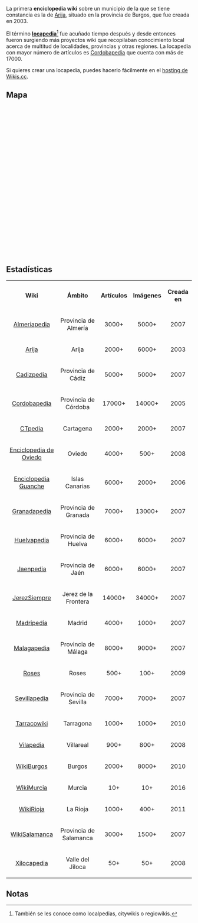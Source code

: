 {{headerleaflet|1=Portada}}

La primera '''enciclopedia wiki''' sobre un municipio de la que se tiene constancia es la de [http://www.arija.org/es/index.php?title=Portada Arija], situado en la provincia de Burgos, que fue creada en 2003.

El término '''[http://www.aromeo.net/?p=746 locapedia]'''<ref>También se les conoce como localpedias, citywikis o regiowikis.</ref> fue acuñado tiempo después y desde entonces fueron surgiendo más proyectos wiki que recopilaban conocimiento local acerca de multitud de localidades, provincias y otras regiones. La locapedia con mayor número de artículos es <a href="https://cordobapedia.wikanda.es">Cordobapedia</a> que cuenta con más de 17000.

Si quieres crear una locapedia, puedes hacerlo fácilmente en el <a href="https://wikis.cc">hosting de Wikis.cc</a>.

== Mapa ==

<div id="map" style="width: 100%; height: 400px;"></div>

<script>
    // http://leafletjs.com/examples/custom-icons.html
    
    var wikis = [
        ["Almeriapedia", 36.841093, -2.471810, "https://almeriapedia.wikanda.es", "almeriapedia-logo.png"], 
        ["Arija", 42.985593, -3.959270, "http://www.arija.org", "arija-logo.png"], 
        ["Cadizpedia", 36.526195, -6.288580, "https://cadizpedia.wikanda.es", "cadizpedia-logo.png"], 
        ["Cordobapedia", 37.878912, -4.779711, "https://cordobapedia.wikanda.es", "cordobapedia-logo.png"], 
        ["CTpedia", 37.625306, -0.996939, "http://www.ctpedia.es", "ctpedia-logo.png"], 
        ["Enciclopedia de Oviedo", 43.361862, -5.849755, "http://el.tesorodeoviedo.es", "oviedo-logo.jpg"], 
        ["Enciclopedia Guanche", 28.270707, -16.639319, "http://www.guanches.org/enciclopedia/", "guanches-logo.png"], 
        ["Granadapedia", 37.176061, -3.588268, "https://granadapedia.wikanda.es", "granadapedia-logo.png"], 
        ["Huelvapedia", 37.237506, -6.979196, "https://huelvapedia.wikanda.es", "huelvapedia-logo.png"], 
        ["Jaenpedia", 37.779784, -3.784721, "https://jaenpedia.wikanda.es", "jaenpedia-logo.png"], 
        ["JerezSiempre", 36.680909, -6.139711, "http://www.jerezsiempre.com", "jerezsiempre-logo.png"], 
        ["Madripedia", 40.416950, -3.703481, "https://madripedia.wikis.cc", "madripedia-logo.png"], 
        ["Malagapedia", 36.719882, -4.419761, "https://malagapedia.wikanda.es", "malagapedia-logo.png"], 
        ["Rosespedia", 42.261610, 3.175204, "http://www.rosespedia.cat", "rosespedia-logo.png"], 
        ["Sevillapedia", 37.382890, -5.989876, "https://sevillapedia.wikanda.es", "sevillapedia-logo.png"], 
        ["Tarracowiki", 41.118859, 1.244362, "http://www.tarracowiki.cat", "tarracowiki-logo.png"], 
        ["Vilapedia", 39.939647, -0.100679, "https://vilapedia.wikis.cc", "vilapedia-logo.jpg"], 
        ["WikiBurgos", 42.340700, -3.704016, "http://www.wikiburgos.es", "wikiburgos-logo.png"], 
        ["WikiMurcia", 37.983984, -1.128697, "http://wikimurcia.com", "wikimurcia-logo.png"], 
        ["WikiRioja", 42.332363, -2.520562, "http://wikirioja.com", "wikirioja-logo.png"], 
        ["WikiSalamanca", 40.965066, -5.663855, "https://wikisalamanca.wikis.cc", "wikisalamanca-logo.png"], 
        ["Xilocapedia", 40.934438, -1.309081, "http://xiloca.org/xilocapedia/", "xilocapedia-logo.png"], 

];
    
    var map = L.map('map').setView([40.416957, -3.703478], 5);
    mapLink = 
        '<a href="https://openstreetmap.org">OpenStreetMap</a>';
    L.tileLayer(
        'https://{s}.tile.openstreetmap.org/{z}/{x}/{y}.png', {
        attribution: '&copy; ' + mapLink + ' Contributors',
        maxZoom: 12,
        }).addTo(map);

    for (var i = 0; i < wikis.length; i++) {
        marker = new L.marker([wikis[i][1],wikis[i][2]])
            .bindPopup('<b><a href="' + wikis[i][3] + '">' + wikis[i][0] + '</a></b><br/><a href="' + wikis[i][3] + '"><img src="images/' + wikis[i][4] + '" width="200px" /></a>')
            .addTo(map);
        if ( wikis[i][0] === "Cadizpedia" ) { marker.openPopup(); }
    }
    
</script>

== Estadísticas ==

<center>
<table class="wikitable sortable" style="width: 100%;text-align: center;">
<tr>
    <th class="sorttable_alpha">Wiki</th>
    <th class="sorttable_alpha">Ámbito</th>
    <th class="sorttable_numeric">Artículos</th>
    <th class="sorttable_numeric">Imágenes</th>
    <th class="sorttable_numeric">Creada en</th>
</tr>
<tr>
    <td><a href="https://almeriapedia.wikanda.es">Almeriapedia</a></td>
    <td>Provincia de Almería</td>
    <td>3000+</td>
    <td>5000+</td>
    <td>2007</td>
</tr>
<tr>
    <td><a href="http://www.arija.org">Arija</a></td>
    <td>Arija</td>
    <td>2000+</td>
    <td>6000+</td>
    <td>2003</td>
</tr>
<tr>
    <td><a href="https://cadizpedia.wikanda.es">Cadizpedia</a></td>
    <td>Provincia de Cádiz</td>
    <td>5000+</td>
    <td>5000+</td>
    <td>2007</td>
</tr>
<tr>
    <td><a href="https://cordobapedia.wikanda.es">Cordobapedia</a></td>
    <td>Provincia de Córdoba</td>
    <td>17000+</td>
    <td>14000+</td>
    <td>2005</td>
</tr>
<tr>
    <td><a href="http://www.ctpedia.es">CTpedia</a></td>
    <td>Cartagena</td>
    <td>2000+</td>
    <td>2000+</td>
    <td>2007</td>
</tr>
<tr>
    <td><a href="http://el.tesorodeoviedo.es">Enciclopedia de Oviedo</a></td>
    <td>Oviedo</td>
    <td>4000+</td>
    <td>500+</td>
    <td>2008</td>
</tr>
<tr>
    <td><a href="http://www.guanches.org/enciclopedia/">Enciclopedia Guanche</a></td>
    <td>Islas Canarias</td>
    <td>6000+</td>
    <td>2000+</td>
    <td>2006</td>
</tr>
<tr>
    <td><a href="https://granadapedia.wikanda.es">Granadapedia</a></td>
    <td>Provincia de Granada</td>
    <td>7000+</td>
    <td>13000+</td>
    <td>2007</td>
</tr>
<tr>
    <td><a href="https://huelvapedia.wikanda.es">Huelvapedia</a></td>
    <td>Provincia de Huelva</td>
    <td>6000+</td>
    <td>6000+</td>
    <td>2007</td>
</tr>
<tr>
    <td><a href="https://jaenpedia.wikanda.es">Jaenpedia</a></td>
    <td>Provincia de Jaén</td>
    <td>6000+</td>
    <td>6000+</td>
    <td>2007</td>
</tr>
<tr>
    <td><a href="http://www.jerezsiempre.com">JerezSiempre</a></td>
    <td>Jerez de la Frontera</td>
    <td>14000+</td>
    <td>34000+</td>
    <td>2007</td>
</tr>
<tr>
    <td><a href="https://madripedia.wikis.cc">Madripedia</a></td>
    <td>Madrid</td>
    <td>4000+</td>
    <td>1000+</td>
    <td>2007</td>
</tr>
<tr>
    <td><a href="https://malagapedia.wikanda.es">Malagapedia</a></td>
    <td>Provincia de Málaga</td>
    <td>8000+</td>
    <td>9000+</td>
    <td>2007</td>
</tr>
<tr>
    <td><a href="http://www.rosespedia.cat">Roses</a></td>
    <td>Roses</td>
    <td>500+</td>
    <td>100+</td>
    <td>2009</td>
</tr>
<tr>
    <td><a href="https://sevillapedia.wikanda.es">Sevillapedia</a></td>
    <td>Provincia de Sevilla</td>
    <td>7000+</td>
    <td>7000+</td>
    <td>2007</td>
</tr>
<tr>
    <td><a href="http://www.tarracowiki.cat">Tarracowiki</a></td>
    <td>Tarragona</td>
    <td>1000+</td>
    <td>1000+</td>
    <td>2010</td>
</tr>
<tr>
    <td><a href="https://vilapedia.wikis.cc">Vilapedia</a></td>
    <td>Villareal</td>
    <td>900+</td>
    <td>800+</td>
    <td>2008</td>
</tr>
<tr>
    <td><a href="http://www.wikiburgos.es">WikiBurgos</a></td>
    <td>Burgos</td>
    <td>2000+</td>
    <td>8000+</td>
    <td>2010</td>
</tr>
<tr>
    <td><a href="http://wikimurcia.com">WikiMurcia</a></td>
    <td>Murcia</td>
    <td>10+</td>
    <td>10+</td>
    <td>2016</td>
</tr>
<tr>
    <td><a href="http://wikirioja.com">WikiRioja</a></td>
    <td>La Rioja</td>
    <td>1000+</td>
    <td>400+</td>
    <td>2011</td>
</tr>
<tr>
    <td><a href="https://wikisalamanca.wikis.cc">WikiSalamanca</a></td>
    <td>Provincia de Salamanca</td>
    <td>3000+</td>
    <td>1500+</td>
    <td>2007</td>
</tr>
<tr>
    <td><a href="http://xiloca.org/xilocapedia/">Xilocapedia</a></td>
    <td>Valle del Jiloca</td>
    <td>50+</td>
    <td>50+</td>
    <td>2008</td>
</tr>
</table>
</center>

== Notas ==
{{reflist}}
{{reflist-end}}

{{footer}}
